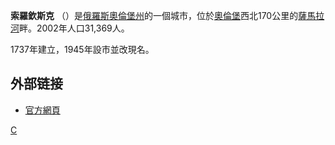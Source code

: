 {{coord|52|26|N|53|09|E|display=title}}
'''索羅欽斯克''' （{{lang-ru|Соро́чинск}}）是[[俄羅斯|俄羅斯]][[奧倫堡州|奧倫堡州]]的一個城市，位於[[奧倫堡|奧倫堡]]西北170公里的[[薩馬拉河|薩馬拉河]]畔。2002年人口31,369人。

1737年建立，1945年設市並改現名。

==外部链接==
* [http://www.sorochinsk.ru/ 官方網頁] {{Wayback|url=http://www.sorochinsk.ru/ |date=20200320083301 }}

{{奧倫堡州行政區劃}}
[[Category:奧倫堡州城市|С]]